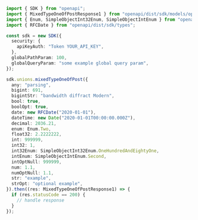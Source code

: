 ```typescript showLineNumbers copy filename="Mixed Type One Of Post usage example"
import { SDK } from "openapi";
import { MixedTypeOneOfPostResponse1 } from "openapi/dist/sdk/models/operations";
import { Enum, SimpleObjectInt32Enum, SimpleObjectIntEnum } from "openapi/dist/sdk/models/shared";
import { RFCDate } from "openapi/dist/sdk/types";

const sdk = new SDK({
  security: {
    apiKeyAuth: "Token YOUR_API_KEY",
  },
  globalPathParam: 100,
  globalQueryParam: "some example global query param",
});

sdk.unions.mixedTypeOneOfPost({
  any: "parsing",
  bigint: 691,
  bigintStr: "bandwidth diffract Modern",
  bool: true,
  boolOpt: true,
  date: new RFCDate("2020-01-01"),
  dateTime: new Date("2020-01-01T00:00:00.000Z"),
  decimal: 2036.21,
  enum: Enum.Two,
  float32: 2.2222222,
  int: 999999,
  int32: 1,
  int32Enum: SimpleObjectInt32Enum.OneHundredAndEightyOne,
  intEnum: SimpleObjectIntEnum.Second,
  intOptNull: 999999,
  num: 1.1,
  numOptNull: 1.1,
  str: "example",
  strOpt: "optional example",
}).then((res: MixedTypeOneOfPostResponse1) => {
  if (res.statusCode == 200) {
    // handle response
  }
});
```
